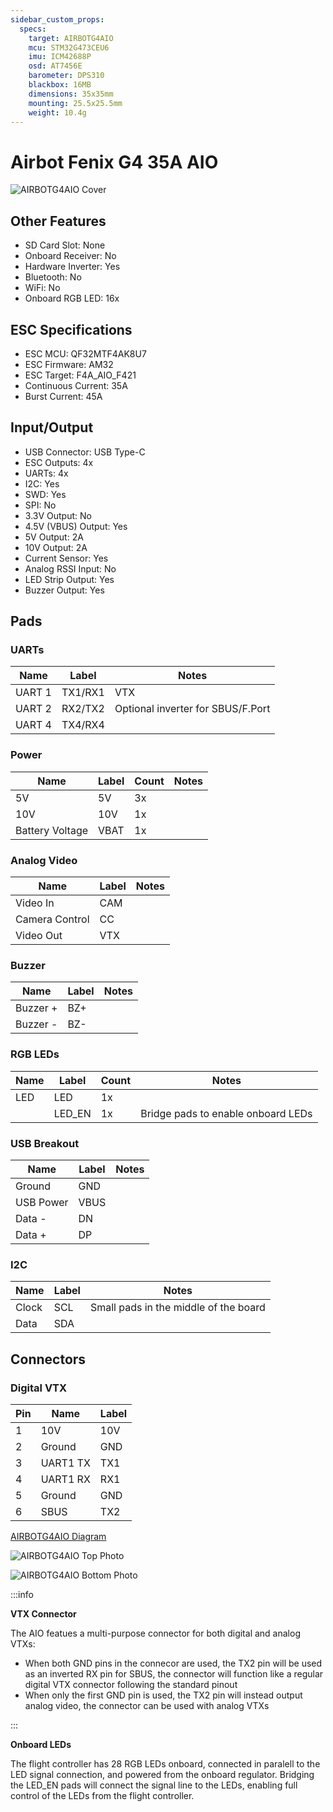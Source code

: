```yaml
---
sidebar_custom_props:
  specs:
    target: AIRBOTG4AIO
    mcu: STM32G473CEU6
    imu: ICM42688P
    osd: AT7456E
    barometer: DPS310
    blackbox: 16MB
    dimensions: 35x35mm
    mounting: 25.5x25.5mm
    weight: 10.4g
---
```



# Airbot Fenix G4 35A AIO

<Tabs>

<TabItem value="specifications" label="Specifications" default>

<SpecGrid>

![AIRBOTG4AIO Cover](./AIRBOTG4AIO-images/AIRBOTG4AIO-cover.png)

</SpecGrid>

## Other Features

- SD Card Slot: None
- Onboard Receiver: No
- Hardware Inverter: Yes
- Bluetooth: No
- WiFi: No
- Onboard RGB LED: 16x

## ESC Specifications

- ESC MCU: QF32MTF4AK8U7
- ESC Firmware: AM32
- ESC Target: F4A_AIO_F421
- Continuous Current: 35A
- Burst Current: 45A

## Input/Output

- USB Connector: USB Type-C
- ESC Outputs: 4x
- UARTs: 4x
- I2C: Yes
- SWD: Yes
- SPI: No
- 3.3V Output: No
- 4.5V (VBUS) Output: Yes
- 5V Output: 2A
- 10V Output: 2A
- Current Sensor: Yes
- Analog RSSI Input: No
- LED Strip Output: Yes
- Buzzer Output: Yes

## Pads

### UARTs

| Name   | Label   | Notes                             |
| ------ | ------- | --------------------------------- |
| UART 1 | TX1/RX1 | VTX                               |
| UART 2 | RX2/TX2 | Optional inverter for SBUS/F.Port |
| UART 4 | TX4/RX4 |                                   |

### Power

| Name            | Label | Count | Notes |
| --------------- | ----- | ----- | ----- |
| 5V              | 5V    | 3x    |       |
| 10V             | 10V   | 1x    |       |
| Battery Voltage | VBAT  | 1x    |       |

### Analog Video

| Name           | Label | Notes |
| -------------- | ----- | ----- |
| Video In       | CAM   |       |
| Camera Control | CC    |       |
| Video Out      | VTX   |       |

### Buzzer

| Name     | Label | Notes |
| -------- | ----- | ----- |
| Buzzer + | BZ+   |       |
| Buzzer - | BZ-   |       |

### RGB LEDs

| Name | Label  | Count | Notes                              |
| ---- | ------ | ----- | ---------------------------------- |
| LED  | LED    | 1x    |                                    |
|      | LED_EN | 1x    | Bridge pads to enable onboard LEDs |

### USB Breakout

| Name      | Label | Notes |
| --------- | ----- | ----- |
| Ground    | GND   |       |
| USB Power | VBUS  |       |
| Data -    | DN    |       |
| Data +    | DP    |       |

### I2C

| Name  | Label | Notes                                 |
| ----- | ----- | ------------------------------------- |
| Clock | SCL   | Small pads in the middle of the board |
| Data  | SDA   |                                       |

## Connectors

### Digital VTX

| Pin | Name     | Label |
| --- | -------- | ----- |
| 1   | 10V      | 10V   |
| 2   | Ground   | GND   |
| 3   | UART1 TX | TX1   |
| 4   | UART1 RX | RX1   |
| 5   | Ground   | GND   |
| 6   | SBUS     | TX2   |

</TabItem>

<TabItem value="wiring" label="Wiring Diagrams">

[AIRBOTG4AIO Diagram](./AIRBOTG4AIO-images/AIRBOTG4AIO-diagram.pdf)

</TabItem>

<TabItem value="photos" label="Photos">

![AIRBOTG4AIO Top Photo](./AIRBOTG4AIO-images/AIRBOTG4AIO-top.png)

![AIRBOTG4AIO Bottom Photo](./AIRBOTG4AIO-images/AIRBOTG4AIO-bottom.png)

</TabItem>

<TabItem value="notes" label="Notes">

:::info

**VTX Connector**

The AIO featues a multi-purpose connector for both digital and analog VTXs:

- When both GND pins in the connecor are used, the TX2 pin will be used as an inverted RX pin for SBUS, the connector will function like a regular digital VTX connector following the standard pinout
- When only the first GND pin is used, the TX2 pin will instead output analog video, the connector can be used with analog VTXs

:::

**Onboard LEDs**

The flight controller has 28 RGB LEDs onboard, connected in paralell to the LED signal connection, and powered from the onboard regulator. Bridging the LED_EN pads will connect the signal line to the LEDs, enabling full control of the LEDs from the flight controller.

</TabItem>
	
</Tabs>
